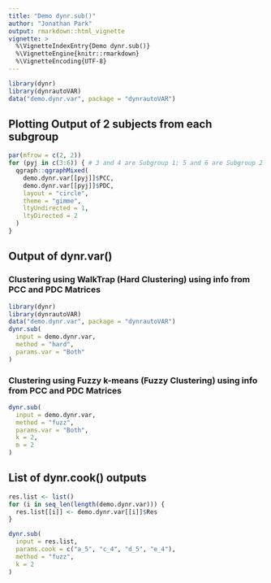 ```yaml
---
title: "Demo dynr.sub()"
author: "Jonathan Park"
output: rmarkdown::html_vignette
vignette: >
  %\VignetteIndexEntry{Demo dynr.sub()}
  %\VignetteEngine{knitr::rmarkdown}
  %\VignetteEncoding{UTF-8}
---
```


```r
library(dynr)
library(dynrautoVAR)
data("demo.dynr.var", package = "dynrautoVAR")
```

## Plotting Output of 2 subjects from each subgroup

```r
par(mfrow = c(2, 2))
for (pyj in c(3:6)) { # 3 and 4 are Subgroup 1; 5 and 6 are Subgroup 2
  qgraph::qgraphMixed(
    demo.dynr.var[[pyj]]$PCC,
    demo.dynr.var[[pyj]]$PDC,
    layout = "circle",
    theme = "gimme",
    ltyUndirected = 1,
    ltyDirected = 2
  )
}
```

## Output of dynr.var()

### Clustering using WalkTrap (Hard Clustering) using info from PCC and PDC Matrices

```r
library(dynr)
library(dynrautoVAR)
data("demo.dynr.var", package = "dynrautoVAR")
dynr.sub(
  input = demo.dynr.var,
  method = "hard",
  params.var = "Both"
)
```

### Clustering using Fuzzy k-means (Fuzzy Clustering) using info from PCC and PDC Matrices

```r
dynr.sub(
  input = demo.dynr.var,
  method = "fuzz",
  params.var = "Both",
  k = 2,
  m = 2
)
```

## List of dynr.cook() outputs

```r
res.list <- list()
for (i in seq_len(length(demo.dynr.var))) {
  res.list[[i]] <- demo.dynr.var[[i]]$Res
}
```

```r
dynr.sub(
  input = res.list,
  params.cook = c("a_5", "c_4", "d_5", "e_4"),
  method = "fuzz",
  k = 2
)
```
